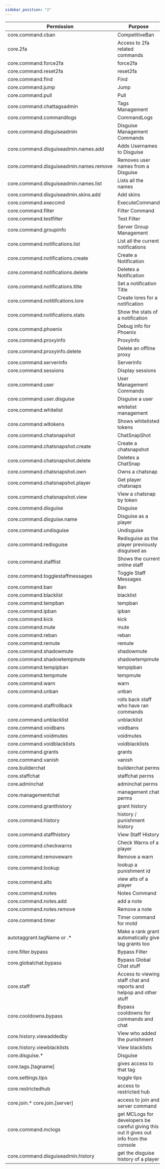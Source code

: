 ```yaml
---
sidebar_position: "2"
---
```


| Permission                              | Purpose                                                                                 |
| ----------------------------------------|---------------------------------------------------------------------------------------- |
| core.command.cban                       | CompetitiveBan                                                                          |
| core.2fa                                | Access to 2fa related commands                                                          |
| core.command.force2fa                   | force2fa                                                                                |
| core.command.reset2fa                   | reset2fa                                                                                |
| core.command.find                       | Find                                                                                    |
| core.command.jump                       | Jump                                                                                    |
| core.command.pull                       | Pull                                                                                    |
| core.command.chattagsadmin              | Tags Management                                                                         |
| core.command.commandlogs                | CommandLogs                                                                             |
| core.command.disguiseadmin              | Disguise Management Commands                                                            |
| core.command.disguiseadmin.names.add    | Adds Usernames to Disguise                                                              |
| core.command.disguiseadmin.names.remove | Removes user names from a Disguise                                                      |
| core.command.disguiseadmin.names.list   | Lists all the names                                                                     |
| core.command.disguiseadmin.skins.add    | Add skins                                                                               |
| core.command.execcmd                    | ExecuteCommand                                                                          |
| core.command.filter                     | Filter Command                                                                          |
| core.command.testfilter                 | Test Filter                                                                             |
| core.command.groupinfo                  | Server Group Management                                                                 |
| core.command.notifications.list         | List all the current notifications                                                      |
| core.command.notifications.create       | Create a Notification                                                                   |
| core.command.notifications.delete       | Deletes a Notification                                                                  |
| core.command.notifications.title        | Set a notification Title                                                                |
| core.command.notitifcations.lore        | Create lores for a notification                                                         |
| core.command.notifications.stats        | Show the stats of a notification                                                        |
| core.command.phoenix                    | Debug info for Phoenix                                                                  |
| core.command.proxyinfo                  | ProxyInfo                                                                               |
| core.command.proxyinfo.delete           | Delete an offline proxy                                                                 |
| core.command.serverinfo                 | Serverinfo                                                                              |
| core.command.sessions                   | Display sessions                                                                        |
| core.command.user                       | User Management Commands                                                                |
| core.command.user.disguise              | Disguise a user                                                                         |
| core.command.whitelist                  | whitelist management                                                                    |
| core.command.wltokens                   | Shows whitelisted tokens                                                                |
| core.command.chatsnapshot               | ChatSnapShot                                                                            |
| core.command.chatsnapshot.create        | Create a chatsnapshot                                                                   |
| core.command.chatsnapshot.delete        | Deletes a ChatSnap                                                                      |
| core.command.chatsnapshot.own           | Owns a chatsnap                                                                         |
| core.command.chatsnapshot.player        | Get player chatsnaps                                                                    |
| core.command.chatsnapshot.view          | View a chatsnap by token                                                                |
| core.command.disguise                   | Disguise                                                                                |
| core.command.disguise.name              | Disguise as a player                                                                    |
| core.command.undisguise                 | Undisguise                                                                              |
| core.command.redisguise                 | Redisguise as the player previously disguised as                                        |
| core.command.stafflist                  | Shows the current online staff                                                          |
| core.command.togglestaffmessages        | Toggle Staff Messages                                                                   |
| core.command.ban                        | Ban                                                                                     |
| core.command.blacklist                  | blacklist                                                                               |
| core.command.tempban                    | tempban                                                                                 |
| core.command.ipban                      | ipban                                                                                   |
| core.command.kick                       | kick                                                                                    |
| core.command.mute                       | mute                                                                                    |
| core.command.reban                      | reban                                                                                   |
| core.command.remute                     | remute                                                                                  |
| core.command.shadowmute                 | shadowmute                                                                              |
| core.command.shadowtempmute             | shadowtempmute                                                                          |
| core.command.tempipban                  | tempipban                                                                               |
| core.command.tempmute                   | tempmute                                                                                |
| core.command.warn                       | warn                                                                                    |
| core.command.unban                      | unban                                                                                   |
| core.command.staffrollback              | rolls back staff who have ran commands                                                  |
| core.command.unblacklist                | unblacklist                                                                             |
| core.command.voidbans                   | voidbans                                                                                |
| core.command.voidmutes                  | voidmutes                                                                               |
| core.command.voidblacklists             | voidblacklists                                                                          |
| core.command.grants                     | grants                                                                                  |
| core.command.vanish                     | vanish                                                                                  |
| core.builderchat                        | builderchat perms                                                                       |
| core.staffchat                          | staffchat perms                                                                         |
| core.adminchat                          | adminchat perms                                                                         |
| core.managementchat                     | management chat perms                                                                   |
| core.command.granthistory               | grant history                                                                           |
| core.command.history                    | history / punishment history                                                            |
| core.command.staffhistory               | View Staff History                                                                      |
| core.command.checkwarns                 | Check Warns of a player                                                                 |
| core.command.removewarn                 | Remove a warn                                                                           |
| core.command.lookup                     | lookup a punishment id                                                                  |
| core.command.alts                       | view alts of a player                                                                   |
| core.command.notes                      | Notes Command                                                                           |
| core.command.notes.add                  | add a note                                                                              |
| core.command.notes.remove               | Remove a note                                                                           |
| core.command.timer                      | Timer command for motd                                                                  |
| autotaggrant.tagName or .*              | Make a rank grant automatically give tag grants too                                     |
| core.filter.bypass                      | Bypass Filter                                                                           |
| core.globalchat.bypass                  | Bypass Global Chat stuff                                                                |
| core.staff                              | Access to viewing staff chat and reports and helpop and other stuff                     |
| core.cooldowns.bypass                   | Bypass cooldowns for commands and chat                                                  |
| core.history.viewaddedby                | View who added the punishment                                                           |
| core.history.viewblacklists             | View blacklists                                                                         |
| core.disguise.*                         | Disguise                                                                                |
| core.tags.[tagname]                     | gives access to that tag                                                                |
| core.settings.tips                      | toggle tips                                                                             |
| core.restrictedhub                      | access to restricted hub                                                                |
| core.join.* core.join.[server]          | access to join and server command                                                       |
| core.command.mclogs                     | get MCLogs for developers be careful giving this out it gives out info from the console |
| core.command.disguiseadmin.history      | get the disguise history of a player                                                    |
